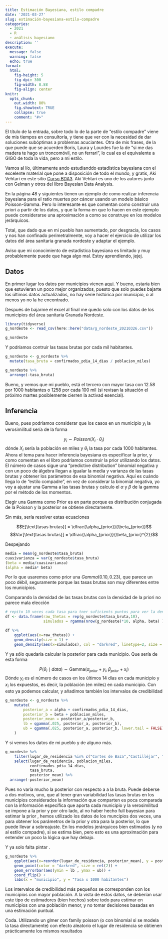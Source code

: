 ```yaml
---
title: Estimación Bayesiana, estilo compadre
date: '2021-03-27'
slug: estimación-bayesiana-estilo-compadre
categories:
  - 2021
  - R
  - análisis bayesiano
description: ''
execute: 
  message: false
  warning: false
  echo: true
format: 
  html: 
    fig-height: 5
    fig-dpi: 300
    fig-width: 8.88
    fig-align: center
knitr:
  opts_chunk:
    out.width: 80%
    fig.showtext: TRUE
    collapse: true
    comment: "#>"
---
```




El título de la entrada, sobre todo lo de la parte de "estilo compadre" viene de mis tiempos en consultoría, y tiene que ver con la necesidad de dar soluciones subóptimas a problemas acuciantes. Otra de mis frases, de la que puede que se acuerden Boris, Laura y Lourdes fue la de "si me das madera te hago un troncomóvil, no un ferrari", lo cual es el equivalente a GIGO de toda la vida, pero a mi estilo. 

Vamos al lío, últimamente ando estudianddo estadística bayesiana con el excelente material que pone a disposición de todo el mundo, y gratis, Aki Vehtari en este sitio [Curso BDA3 ](https://avehtari.github.io/BDA_course_Aalto/gsu2021.html). Aki Vehtari es uno de los autores junto con Gelman y otros del libro Bayesian Data Analysis. 

En la página 48 y siguientes tienen un ejemplo de como realizar inferencia bayesiana para el ratio muertes por cáncer usando un modelo básico Poisson-Gamma. Pero lo interesante es que comentan como construir una priori a partir de los datos,  y que la forma en que lo hacen en este ejemplo puede considerarse una aproximación a como se construye en los modelos jerárquicos. 

Total, que dado que en mi pueblo han aumentado, por desgracia, los casos y nos han confinado perimetralmente,  voy a hacer el ejercicio de utilizar los datos del área sanitaria granada nordeste y adaptar el ejemplo.

Aviso que mi conocimiento de estadística bayesiana es limitado y muy probablemente puede que haga algo mal. Estoy aprendiendo, jejej. 


## Datos 

En primer lugar los datos por municipios vienen [aqui](https://www.juntadeandalucia.es/institutodeestadisticaycartografia/salud/static/index.html5). Y bueno, estaría bien que estuvieran un poco mejor organizados, puesto que solo puedes bajarte los últimos datos actualizados, no hay serie histórica por municipio, o al menos yo no la he encontrado. 

Después de bajarme el excel al final me quedo solo con los datos de los municipios del área sanitaria Granada Nordeste.

```r
library(tidyverse)
g_nordeste <- read_csv(here::here("data/g_nordeste_20210326.csv"))

g_nordeste

```

Y podríamos contruir las tasas brutas por cada mil habitantes.

```r
g_nordeste <- g_nordeste %>% 
  mutate(tasa_bruta = confirmados_pdia_14_dias / poblacion_miles)

g_nordeste %>% 
  arrange(-tasa_bruta)
```

Bueno, y vemos que mi pueblo, está el tercero con mayor tasa con 12.58 por 1000 habitantes o 1258 por cada 100 mil (si revisan la situación el próximo martes posiblemente cierren la activad esencial). 

## Inferencia

Bueno, pues podríamos considerar que los casos en un municipio $y_i$ la verosimilitud sería de la forma

$$y_i \sim Poisson(X_i\cdot\theta_i)$$
dónde $X_i$ sería la población en miles y $\theta_i$ la tasa por cada 1000 habitantes.  
Ahora el tema para hacer inferencia bayesiana es especificar la prior, y como comentan en el libro podríamos construir la prior utilizando los datos. El número de casos sigue una "predictive distribution" binomial negativa  y con un poco de álgebra llegan a igualar la media y varianza de las tasas brutas y obtener los parámetros de esa binomial negativa. Aquí es cuándo llega lo de "estilo compadre", en vez de considerar la binomial negativa, yo voy a ajustar una Gamma a las tasas brutas y calculo el $\alpha$ y $\beta$ de la gamma por el método de los momentos.

Elegir una Gamma como Prior es en parte porque es distribución conjugada de la Poisson y la posterior se obtiene directamente. 

Sin más, sería resolver estas ecuaciones

$$E[\text{tasas brutas}] = \dfrac{\alpha_{prior}}{\beta_{prior}}$$
$$Var[\text{tasas brutas}] = \dfrac{\alpha_{prior}}{\beta_{prior}^{2}}$$

Despejando 

```r
media = mean(g_nordeste$tasa_bruta)
cuasivarianza = var(g_nordeste$tasa_bruta)
(beta = media/cuasivarianza)
(alpha = media* beta)
```
Por lo que usaremos como prior una $Gamma(0.10, 0.23)$, que parece un poco débil, seguramente porque las tasas brutas son muy diferentes entre los municipios.

Comparando la densidad de las tasas brutas con la densidad de la priori no parece mala elección
```r
# repito 10 veces cada tasa para tner suficients puntos para ver la densidad  estimada 
df <- data.frame(raw_thetas = rep(g_nordeste$tasa_bruta,10),   
                 simulados = rgamma(nrow(g_nordeste)*10, alpha, beta) )

df %>% 
    ggplot(aes(x=raw_thetas)) + 
    geom_density(size = 1) +
    geom_density(aes(x=simulados), col = "darkred", linetype=2, size = 1)

```
Y ya sólo quedaría calcular la posterior para cada municipio. Que sería de esta forma

$$P\left( \theta_i\mid data \right) \sim \text{Gamma}(\alpha_{prior} + y_i, \beta_{prior} + x_i)$$
Dónde $y_i$ es el número de casos en los últimos 14 días en cada municipio y $x_i$ los expuestos, es decir, la población (en miles) en cada municipio. 
Con esto ya podemos calcular, y añadimos también los intervalos de credibilidad

```r
g_nordeste <- g_nordeste %>% 
    mutate(
        posterior_a = alpha + confirmados_pdia_14_dias,
        posterior_b = beta + poblacion_miles,
        posterior_mean = posterior_a/posterior_b, 
        lb = qgamma(.025, posterior_a, posterior_b), 
        ub = qgamma(.025, posterior_a, posterior_b, lower.tail = FALSE)
    ) 
```

Y si vemos los datos de mi pueblo y de alguno más. 

```r
g_nordeste %>%
    filter(lugar_de_residencia %in% c("Cortes de Baza","Castilléjar", "Baza","Castril", "Benamaurel", "Zújar")) %>%
    select(lugar_de_residencia, poblacion_miles,
           confirmados_pdia_14_dias,
           tasa_bruta,
           posterior_mean) %>% 
  arrange(-posterior_mean)

```
Pues no varía mucho la posterior con respecto a a la bruta. Puede deberse a dos motivos, uno, que al tener gran variabilidad las tasas brutas en los municipios considerados la información que comparten es poca comparada con la información específica que aporta cada municipio y la verosimilitud se impone a la prior y por otro lado, al no haber hecho full bayesian para estimar la prior , hemos utilizado los datos de los muncipios dos veces, una para obtener los parámetros de la prior y otra para la posterior, lo que puede llevar a sobreajuste. En los modelos jerárquicos bien estimados (y no al estilo compadre), si se estima bien, pero esto es una aproximación para entender un poco la lógica que hay debajo. 


Y ya solo falta pintar . 

```r
g_nordeste %>% 
    ggplot(aes(x=reorder(lugar_de_residencia, posterior_mean), y = posterior_mean)) +
    geom_point(color = "darkred", size = rel(2)) +
    geom_errorbar(aes(ymin = lb , ymax = ub)) +
    coord_flip() +
    labs(x = "municipio", y = "Tasa x 1000 habitantes")

```
Los intervalos de credibilidad más pequeños se corresponden con los municipios con mayor población. A la vista de estos datos, se deberían usar este tipo de estimadores (bien hechos)  sobre todo para estimar en municipios con una población menor, y no tomar decisiones basadas en una estimación puntual. 

Coda. Utilizando un glmer con family poisson (o con binomial si se modela la tasa directamente) con efecto aleatorio el lugar de residencia se obtienen prácticamente los mismos resultados
